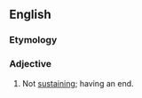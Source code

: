 ==English==

===Etymology===
{{prefix|en|non|sustaining}}

===Adjective===
{{en-adj|-}}

# Not [[sustaining]]; having an end.